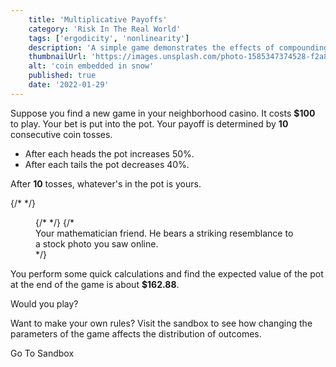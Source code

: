 ```yaml
---
    title: 'Multiplicative Payoffs'
    category: 'Risk In The Real World'
    tags: ['ergodicity', 'nonlinearity']
    description: 'A simple game demonstrates the effects of compounding earnings. Does expected value provide enough information to make a smart decision?'
    thumbnailUrl: 'https://images.unsplash.com/photo-1585347374528-f2a81c8693b3?ixid=MXwxMjA3fDB8MHxwaG90by1wYWdlfHx8fGVufDB8fHw%3D&ixlib=rb-1.2.1&auto=format&fit=crop&w=3024&q=80'
    alt: 'coin embedded in snow'
    published: true
    date: '2022-01-29'
---
```


Suppose you find a new game in your neighborhood casino.
It costs **$100** to play. Your bet is put into the pot. Your
payoff is determined by **10** consecutive coin tosses.

* After each heads the pot <span className="font-extrabold text-green-700">increases 50%</span>.
* After each tails the pot <span className="font-extrabold text-red-600">decreases 40%</span>.

After **10** tosses, whatever's in the pot is yours.

{/* <!-- image goes here --> */}
<figure>
    {/* <!-- <UnsplashImage
        className="h-96 w-full rounded-lg"
        src="https://images.unsplash.com/photo-1500648767791-00dcc994a43e"
        fit="facearea"
        q={100}
        facepad={3}
        width={1310}
        height={873}
    /> --> */}
    <TailwindImage
        className='h-96 w-full'
        src="https://images.unsplash.com/photo-1585347374528-f2a81c8693b3?ixid=MXwxMjA3fDB8MHxwaG90by1wYWdlfHx8fGVufDB8fHw%3D&ixlib=rb-1.2.1&auto=format&fit=crop&w=3024&q=80"
        alt='coin embedded in snow'
    />
    {/* <figcaption>
        Your mathematician friend. He bears a striking resemblance to a
        stock photo you saw online.
    </figcaption> */}
</figure>

You perform some quick calculations and find the expected value of the pot at the end of the game is about **$162.88**.

Would you play?

<Chassis>
    <p className="font-bold text-gray-900">
        Want to make your own rules? Visit the sandbox to see how changing
        the parameters of the game affects the distribution of outcomes.
    </p>
    <div className="flex justify-center mt-4 isolate">
        <Link href="/sandboxes/multiplicativePayoffs">
            <a className="no-underline hover:bg-blue-600 cursor-pointer inline-flex items-center justify-center px-5 py-3 text-base font-medium text-blue-700 bg-blue-100 border border-transparent rounded-md hover:text-white duration-75 transition-colors">
                Go To Sandbox
            </a>
        </Link>
    </div>
</Chassis>
